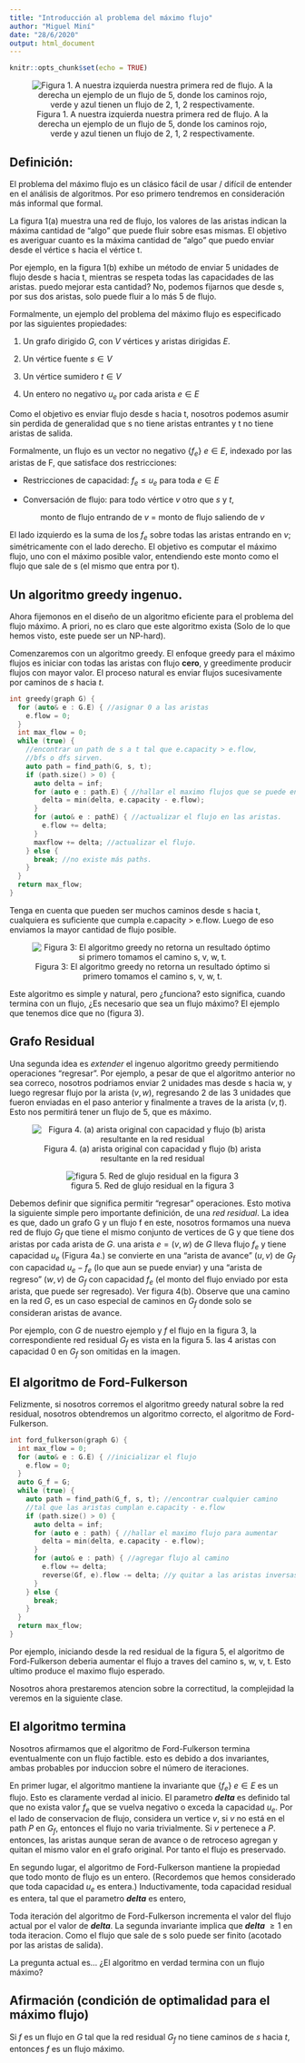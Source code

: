 ```yaml
---
title: "Introducción al problema del máximo flujo"
author: "Miguel Miní"
date: "28/6/2020"
output: html_document
---
```


```r
knitr::opts_chunk$set(echo = TRUE)
```

<center>
![Figura 1. A nuestra izquierda nuestra primera red de flujo. A la derecha un ejemplo de un flujo de 5, donde los caminos rojo, verde y azul tienen un flujo de 2, 1, 2 respectivamente.](max_flow.png)

</center>


## Definición:

El problema del máximo flujo es un clásico fácil de usar / difícil de entender en el
análisis de algoritmos. Por eso primero tendremos en consideración más informal que
formal.

La figura 1(a) muestra una red de flujo, los valores de las aristas indican la máxima
cantidad de "algo" que puede fluir sobre esas mismas. El objetivo es averiguar
cuanto es la máxima cantidad de "algo" que puedo enviar desde el vértice s hacia el
vértice t.

Por ejemplo, en la figura 1(b) exhibe un método de enviar 5 unidades de flujo desde
s hacia t, mientras se respeta todas las capacidades de las aristas. puedo mejorar 
esta cantidad? No, podemos fijarnos que desde s, por sus dos aristas, solo puede
fluir a lo más 5 de flujo.

Formalmente, un ejemplo del problema del máximo flujo es especificado por las siguientes
propiedades:

1. Un grafo dirigido $G$, con $V$ vértices y aristas dirigidas $E$.

2. Un vértice fuente $s \in V$ 

3. Un vértice sumidero $t \in V$

4. Un entero no negativo $u_e$ por cada arista $e \in E$

Como el objetivo es enviar flujo desde s hacia t, nosotros podemos asumir sin perdida
de generalidad que s no tiene aristas entrantes y t no tiene aristas de salida.

Formalmente, un flujo es un vector no negativo $\{f_e\} ~e \in E$, indexado por las
aristas de F, que satisface dos restricciones:

- Restricciones de capacidad: $f_e \le u_e$ para toda $e \in E$

- Conversación de flujo: para todo vértice $v$ otro que $s$ y $t$, 

<center>
monto de flujo entrando de $v$ $=$ monto de flujo saliendo de $v$
</center>

El lado izquierdo es la suma de los $f_e$ sobre todas las aristas entrando 
en $v$; simétricamente con el lado derecho.
El objetivo es computar el máximo flujo, uno con el máximo posible valor,
entendiendo este monto como el flujo que sale de s (el mismo que entra por t).

## Un algoritmo greedy ingenuo.

Ahora fijemonos en el diseño de un algoritmo eficiente para el problema del 
flujo máximo. A priori, no es claro que este algoritmo exista (Solo de lo que
hemos visto, este puede ser un NP-hard).

Comenzaremos con un algoritmo greedy. El enfoque greedy para el máximo flujos
es iniciar con todas las aristas con flujo __cero__, y greedimente producir
flujos con mayor valor. El proceso natural es enviar flujos sucesivamente 
por caminos de $s$ hacia $t$.

```c++
int greedy(graph G) {
  for (auto& e : G.E) { //asignar 0 a las aristas
    e.flow = 0;
  }
  int max_flow = 0;
  while (true) {
    //encontrar un path de s a t tal que e.capacity > e.flow, 
    //bfs o dfs sirven.
    auto path = find_path(G, s, t);
    if (path.size() > 0) {
      auto delta = inf;
      for (auto e : path.E) { //hallar el maximo flujos que se puede enviar.
        delta = min(delta, e.capacity - e.flow);
      }
      for (auto& e : pathE) { //actualizar el flujo en las aristas.
        e.flow += delta;
      }
      maxflow += delta; //actualizar el flujo.
    } else {
      break; //no existe más paths.
    }
  }
  return max_flow;
}
```

Tenga en cuenta que pueden ser muchos caminos desde s hacia t, cualquiera es
suficiente que cumpla e.capacity > e.flow. Luego de eso enviamos la mayor cantidad
de flujo posible.

<center>
![Figura 3: El algoritmo greedy no retorna un resultado óptimo si primero tomamos el camino s, v, w, t.](greedy.PNG)

</center>

Este algoritmo es simple y natural, pero ¿funciona? esto significa, cuando termina
con un flujo, ¿Es necesario que sea un flujo máximo? El ejemplo que tenemos dice que 
no (figura 3). 

## Grafo Residual

Una segunda idea es _extender_ el ingenuo algoritmo greedy permitiendo
operaciones "regresar". Por ejemplo, a pesar de que el algoritmo
anterior no sea correco, nosotros podriamos enviar 2 unidades mas
desde s hacia w, y luego regresar flujo por la arista $(v, w)$,
regresando 2 de las 3 unidades que fueron enviadas en el paso anterior
y finalmente a traves de la arista $(v, t)$. Esto nos permitirá
tener un flujo de 5, que es máximo.

<center>
![Figura 4. (a) arista original con capacidad y flujo (b) arista resultante en la red residual](back.PNG)

</center>

<center>
![figura 5. Red de glujo residual en la figura 3](residual.PNG)

</center>

Debemos definir que significa permitir "regresar" operaciones. Esto
motiva la siguiente simple pero importante definición, de una _red residual_. La idea es que, dado un grafo G y un flujo f en este,
nosotros formamos una nueva red de flujo $G_f$ que tiene el mismo
conjunto de vertices de G y que tiene dos aristas por cada arista de
$G$. una arista $e = (v, w)$ de $G$ lleva flujo $f_e$ y tiene 
capacidad $u_e$ (Figura 4a.) se convierte en una "arista de avance"
$(u, v)$ de $G_f$ con capacidad $u_e - f_e$ (lo que aun se puede
enviar) y una "arista de regreso" $(w, v)$ de $G_f$ con capacidad
$f_e$ (el monto del flujo enviado por esta arista, que puede ser
regresado). Ver figura 4(b). Observe que una camino en la red $G$,
es un caso especial de caminos en $G_f$ donde solo se consideran
aristas de avance.

Por ejemplo, con $G$ de nuestro ejemplo y $f$ el flujo en la figura 3,
la correspondiente red residual $G_f$ es vista en la figura 5. las
4 aristas con capacidad 0 en $G_f$ son omitidas en la imagen.


## El algoritmo de Ford-Fulkerson

Felizmente, si nosotros corremos el algoritmo greedy natural
sobre la red residual, nosotros obtendremos un algoritmo correcto,
el algoritmo de Ford-Fulkerson.

```c++
int ford_fulkerson(graph G) {
  int max_flow = 0;
  for (auto& e : G.E) { //inicializar el flujo
    e.flow = 0;
  }
  auto G_f = G;
  while (true) {
    auto path = find_path(G_f, s, t); //encontrar cualquier camino
    //tal que las aristas cumplan e.capacity - e.flow
    if (path.size() > 0) {
      auto delta = inf;
      for (auto e : path) { //hallar el maximo flujo para aumentar
        delta = min(delta, e.capacity - e.flow);
      }
      for (auto& e : path) { //agregar flujo al camino
        e.flow += delta; 
        reverse(Gf, e).flow -= delta; //y quitar a las aristas inversas
      }
    } else {
      break;
    }
  }
  return max_flow;
}

```

Por ejemplo, iniciando desde la red residual de la figura 5, el
algoritmo de Ford-Fulkerson deberia aumentar el flujo a traves
del camino s, w, v, t. Esto ultimo produce el maximo flujo esperado.

Nosotros ahora prestaremos atencion sobre la correctitud, la
complejidad la veremos en la siguiente clase.

## El algoritmo termina

Nosotros afirmamos que el algoritmo de Ford-Fulkerson termina 
eventualmente con un flujo factible. esto es debido a dos 
invariantes, ambas probables por induccion sobre el número
de iteraciones.

En primer lugar, el algoritmo mantiene la invariante que $\{f_e\}$
$e \in E$ es un flujo. Esto es claramente verdad al inicio. El
parametro ___delta___ es definido tal que no exista valor $f_e$
que se vuelva negativo o exceda la capacidad $u_e$. Por el lado
de conservacion de flujo, considera un vertice $v$, si $v$ no está en el path $P$ en $G_f$, entonces el flujo no varia trivialmente. Si
$v$ pertenece a $P$. entonces, las aristas aunque seran de avance
o de retroceso agregan y quitan el mismo valor en el grafo original.
Por tanto el flujo es preservado.

En segundo lugar, el algoritmo de Ford-Fulkerson mantiene la propiedad
que todo monto de flujo es un entero. (Recordemos que hemos considerado que toda capacidad $u_e$ es entera.) Inductivamente, toda capacidad 
residual es entera, tal que el parametro ___delta___ es entero,

Toda iteración del algoritmo de Ford-Fulkerson incrementa el valor
del flujo actual por el valor de ___delta___. La segunda invariante
implica que ___delta___ $\ge 1$ en toda iteracion. Como el flujo
que sale de s solo puede ser finito (acotado por las aristas de
salida).

La pregunta actual es... ¿El algoritmo en verdad termina con un flujo máximo?

## Afirmación (condición de optimalidad para el máximo flujo)

Si $f$ es un flujo en $G$ tal que la red residual $G_f$ no
tiene caminos de $s$ hacia $t$, entonces $f$ es un flujo 
máximo.
